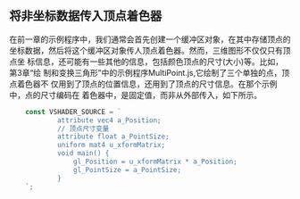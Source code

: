 ## 将非坐标数据传入顶点着色器

在前一章的示例程序中，我们通常会首先创建一个缓冲区对象，在其中存储顶点的
坐标数据，然后将这个缓冲区对象传人顶点着色器。然而，三维图形不仅仅只有顶点坐
标信息，还可能有一些其他的信息，包括颜色顶点的尺寸(大小)等。比如，第3章“绘
制和变换三角形”中的示例程序MultiPoint.js,它绘制了三个单独的点，顶点着色器不
仅用到了顶点的位置信息，还用到了顶点的尺寸信息。在那个示例中，点的尺寸编码在
着色器中，是固定值，而非从外部传入，如下所示。


```ts
    const VSHADER_SOURCE = `
            attribute vec4 a_Position;
            // 顶点尺寸变量
            attribute float a_PointSize;
            uniform mat4 u_xformMatrix;
            void main() {
                gl_Position = u_xformMatrix * a_Position;
                gl_PointSize = a_PointSize;
            }
    `;
```
